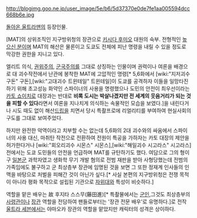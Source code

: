 http://blogimg.goo.ne.jp/user_image/5e/b6/5d37370e0de7fe1aa005594dcc668b6e.jpg

[[돌아온 울트라맨]]의 등장인물.

[MAT]의 상위조직인 지구방위청의 장관으로 [[키시다 후미오]] 대원의 숙부. 전형적인 [[높으신 분]]이며 MAT의 해산은 물론이고 도쿄도 전체에 피난 명령을 내릴 수 있을 정도로 막강한 권한을 지니고 있다.

엘리트 의식, [[권위주의]], [[군국주의]]를 그대로 상징하는 인물이며 권력이나 여론을 배경으로 대 괴수작전에서 난관에 봉착한 MAT에 고압적인 명령[* 5,6화에서 [wiki:"지저괴수 구돈" 구돈],[wiki:"고대괴수 트윈테일" 트윈테일]이 도쿄를 공격하자 이들을 일망타진하기 위해 초고성능 화약인 스파이너의 사용을 명령했으나 도민의 안전이 최우선이라는 [[카토 쇼이치로]] 대장과는 반대로 '''비록 도시는 박살나겠지만 전 세계의 웃음거리가 되는 것을 피할 수 있다'''라면서 여론을 지나치게 의식하는 속물적인 모습을 보였다.]을 내린다거나 시도 때도 없이 해산[[드립]]을 치면서 당시 특촬프로에 리얼리티를 부여하여 현실사회의 구도를 그대로 보여주었다.

하지만 완전한 악역이라고 치부할 수는 없는데 5,6화의 2대 괴수와의 싸움에서 스파이너의 사용 대신, 마취탄 작전으로 전환하여 전원이 특공을 가하자는 카토 대장의 제안을 허가한다거나 [wiki:"회오리괴수 시몬스" 시몬스],[wiki:"해일괴수 시고라스" 시고라스] 전에서는 도쿄 도민들의 안전을 언급하며 MAT를 규탄하기도 했다. 여담으로 그의 형이 구 [[일본군]] 과학자였고 생화학 무기 개발 혐의로 전범 재판을 받아 사형당했는데 전범의 가족임에도 불구하고 군 최상층부 장관에 임명된 것을 보면 그 또한 정재계 인사들의 인맥을 바탕으로 처벌을 피해간 것이 아닌가 싶다.[* 사실 본편의 지구방위청은 전쟁 목적이 아니라 평화 목적으로 설립된 기관으로 [[자위대]]와 특성이 비슷하다.]

역할을 맡은 배우는 故 후지타 스스무(藤田進)[* 특촬물에서는 [[군인]],그것도 최상층부의 [[사령관]]이나 [[장관]] 역할을 전담하여 팬들로부터는 '장관 전문 배우'로 유명하다.]로 전작 [[울트라 세븐]]에서는 야마오카 장관의 역할을 맡았지만 캐릭터의 성격은 상이하다.

